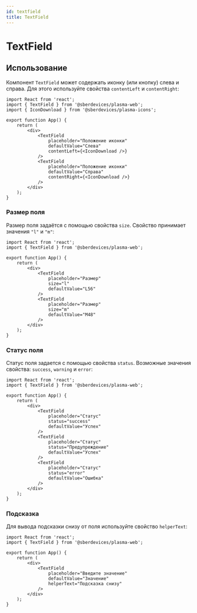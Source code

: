 ```yaml
---
id: textfield
title: TextField
---
```



# TextField
<Description name="TextField" />
<PropsTable name="TextField" exclude={['$isFocused']} />
<StorybookLink name="TextField" />

## Использование
Компонент `TextField` может содержать иконку (или кнопку) слева и справа.
Для этого используйте свойства `contentLeft` и `contentRight`:

```tsx live
import React from 'react';
import { TextField } from '@sberdevices/plasma-web';
import { IconDownload } from '@sberdevices/plasma-icons';

export function App() {
    return (
        <div>
            <TextField
                placeholder="Положение иконки"
                defaultValue="Слева"
                contentLeft={<IconDownload />}
            />
            <TextField
                placeholder="Положение иконки"
                defaultValue="Справа"
                contentRight={<IconDownload />}
            />
        </div>
    );
}
```

### Размер поля
Размер поля задаётся с помощью свойства `size`. Свойство принимает значения `"l"` и `"m"`:

```tsx live
import React from 'react';
import { TextField } from '@sberdevices/plasma-web';

export function App() {
    return (
        <div>
            <TextField
                placeholder="Размер"
                size="l"
                defaultValue="L56"
            />
            <TextField
                placeholder="Размер"
                size="m"
                defaultValue="M48"
            />
        </div>
    );
}
```

### Статус поля
Статус поля задается с помощью свойства `status`. Возможные значения свойства: `success`, `warning` и `error`:

```tsx live
import React from 'react';
import { TextField } from '@sberdevices/plasma-web';

export function App() {
    return (
        <div>
            <TextField
                placeholder="Статус"
                status="success"
                defaultValue="Успех"
            />
            <TextField
                placeholder="Статус"
                status="Предупреждение"
                defaultValue="Успех"
            />
            <TextField
                placeholder="Статус"
                status="error"
                defaultValue="Ошибка"
            />
        </div>
    );
}
```

### Подсказка
Для вывода подсказки снизу от поля используйте свойство `helperText`:

```tsx live
import React from 'react';
import { TextField } from '@sberdevices/plasma-web';

export function App() {
    return (
        <div>
            <TextField
                placeholder="Введите значение"
                defaultValue="Значение"
                helperText="Подсказка снизу"
            />
        </div>
    );
}
```
